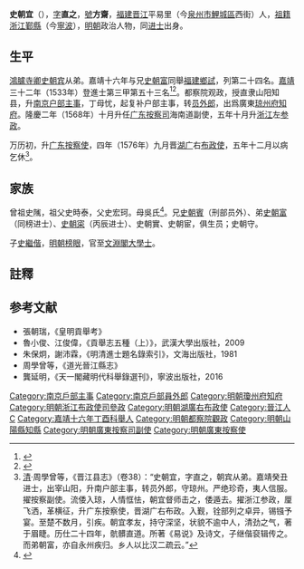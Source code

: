{{明清人物信息框
| 姓名 = 史朝宜
| 原名 =
| 圖片名稱= 
| 圖片大小 =
| 圖片說明 = 
| 最高職務 = 湖廣右布政使
| 國家 = 大明 
| 爵位 =
| 籍貫 = [[福建|福建]][[晉江縣|晉江縣]]
| 族裔 = 漢族
| 旗籍 = 
| 字號 = 字直之，號方齋
| 諡號 =
| 出生日期 = [[正德_(明朝)|正德]]九年（1514年）甲戌十月初五日
| 出生地點 = [[福建|福建]][[晉江縣|晉江縣]]
| 逝世日期 = [[萬曆|萬曆]]九年（1581年）
| 逝世地點 = [[福建|福建]][[晉江縣|晉江縣]]
| 墓葬 =
| 配偶 = 娶薛氏
| 親屬 = （子）史继儒、史继伦、史继偁、史继仕、[[史繼偕|史繼偕]]、[[史继任|史继任]]
| 出身 =
* 嘉靖十六年丁酉科舉人
* 嘉靖三十二年癸丑科同進士出身
| 經歷 =
| 著作 =  
}}
'''史朝宜'''（{{bd|1514年||1581年|catIdx=S史}}），[[表字|字]]'''直之'''，[[號|號]]'''方齋'''，[[福建|福建]][[晋江|晋江]]平易里（今[[泉州市|泉州市]][[鯉城區|鯉城區]]西街）人，[[祖籍|祖籍]][[浙江|浙江]][[鄞縣|鄞縣]]（今[[寧波|寧波]]），[[明朝|明朝]]政治人物，同[[进士|进士]]出身。

== 生平 ==
[[鴻臚寺卿|鴻臚寺卿]][[史朝宾|史朝宾]]从弟。嘉靖十六年与兄[[史朝富|史朝富]]同舉[[福建|福建]][[鄉試|鄉試]]，列第二十四名。[[嘉靖|嘉靖]]三十二年（1533年）登進士第三甲第五十三名<ref>{{Cite book|title=《皇明贡举考》卷五|author=[[张朝瑞|张朝瑞]]|publisher=《续修四库全书》史部第828册|year=|isbn=|location=|pages=}}</ref><ref>{{Cite book|title=贡举志五种 上|author=鲁小俊，江俊伟著|publisher=武汉大学出版社|year=2009|isbn=978-7-307-07043-1|location=武汉|pages=}}</ref>。都察院观政，授直隶山阳知县，升[[南京|南京]][[户部|户部]][[主事|主事]]，丁母忧，起复补户部主事，转[[员外郎|员外郎]]，出爲廣東[[琼州府|琼州府]][[知府|知府]]。隆慶二年（1568年）十月升任[[广东|广东]][[按察司|按察司]]海南道副使，五年十月升[[浙江|浙江]]左[[参政|参政]]。

万历初，升[[广东|广东]][[按察使|按察使]]，四年（1576年）九月晋[[湖广|湖广]]右[[布政使|布政使]]，五年十二月以病乞休<ref>[[清|清]]·周學曾等，《晋江县志》（卷38）：“史朝宜，字直之，朝宾从弟。嘉靖癸丑进士，出宰山阳，升南户部主事，转员外郎，守琼州。严绝珍奇，夷人信服。擢按察副使。流倭入琼，人情恇怯，朝宜督师击之，倭遁去。擢浙江参政，厘飞洒，革横征，升广东按察使，晋湖广右布政。入觐，铨部列之卓异，锡镪予宴。至楚不数月，引疾。朝宜孝友，持守深坚，状貌不逾中人，清劲之气，著于眉睫。历仕二十四年，骯髒直道。所著《易说》及诗文，子继偕裒辑传之。而弟朝富，亦自永州疾归。乡人以比汉二疏云。”</ref>。

== 家族 ==
曾祖史隲，祖父史時泰，父史宏珂。母吳氏<ref>{{Cite book|title=天一阁藏明代科举录选刊 登科录 点校本|author=龚延明主编|publisher=宁波出版社|year=2016|isbn=978-7-5526-2320-8|location=宁波|pages=|quote=《天一閣藏明代科舉錄選刊.登科錄》之《嘉靖三十二年癸丑科登科錄》}}</ref>。兄[[史朝賓|史朝賓]]（刑部员外）、弟[[史朝富|史朝富]]（同榜进士）、[[史朝寀|史朝寀]]（丙辰进士）、史朝實、史朝宦，俱生员；史朝守。

子[[史繼偕|史繼偕]]，[[明朝|明朝]][[榜眼|榜眼]]，官至[[文淵閣大學士|文淵閣大學士]]。

==註釋==
{{reflist}}

==参考文献==
*張朝瑞，《皇明貢舉考》
*魯小俊、江俊偉，《貢舉志五種（上）》，武漢大學出版社，2009
*朱保炯，謝沛霖，《明清進士題名錄索引》，文海出版社，1981
*周學曾等，《道光晉江縣志》
*龔延明，《天一閣藏明代科舉錄選刊》，寧波出版社，2016

{{嘉靖三十二年癸丑科殿試金榜}}

{{DEFAULTSORT:Shi史}}
[[Category:南京戶部主事|Category:南京戶部主事]]
[[Category:南京戶部員外郎|Category:南京戶部員外郎]]
[[Category:明朝瓊州府知府|Category:明朝瓊州府知府]]
[[Category:明朝浙江布政使司參政|Category:明朝浙江布政使司參政]]
[[Category:明朝湖廣右布政使|Category:明朝湖廣右布政使]]
[[Category:晉江人|Category:晉江人]]
[[Category:史姓|C]]
[[Category:嘉靖十六年丁酉科舉人|Category:嘉靖十六年丁酉科舉人]]
[[Category:明朝都察院觀政|Category:明朝都察院觀政]]
[[Category:明朝山陽縣知縣|Category:明朝山陽縣知縣]]
[[Category:明朝廣東按察司副使|Category:明朝廣東按察司副使]]
[[Category:明朝廣東按察使|Category:明朝廣東按察使]]